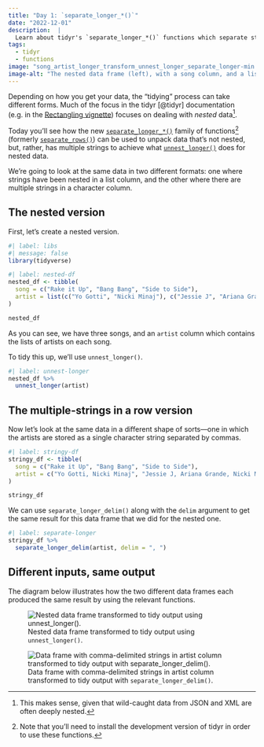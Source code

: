 ```yaml
---
title: "Day 1: `separate_longer_*()`"
date: "2022-12-01"
description:  |
  Learn about tidyr's `separate_longer_*()` functions which separate strings into multiple rows.
tags: 
  - tidyr
  - functions
image: "song_artist_longer_transform_unnest_longer_separate_longer-min.png"
image-alt: "The nested data frame (left), with a song column, and a list column with artists is transformed into a data frame with one artist and song per column by using the unnest_longer() function. Data frame (right) with comma-delimited strings in artist column transformed to tidy output with separate_longer_delim()."
---
```


Depending on how you get your data, the "tidying" process can take different forms. Much of the focus in the tidyr [@tidyr] documentation (e.g. in the [Rectangling vignette](https://tidyr.tidyverse.org/articles/rectangle.html)) focuses on dealing with *nested* data[^1].

Today you'll see how the new [`separate_longer_*()`](https://tidyr.tidyverse.org/dev/reference/separate_longer_delim.html) family of functions[^2] (formerly [`separate_rows()`](https://tidyr.tidyverse.org/reference/separate_rows.html)) can be used to unpack data that's not nested, but, rather, has multiple strings to achieve what [`unnest_longer()`](https://tidyr.tidyverse.org/reference/hoist.html) does for nested data.

We're going to look at the same data in two different formats: one where strings have been nested in a list column, and the other where there are multiple strings in a character column.

## The nested version

First, let's create a nested version.

```r
#| label: libs
#| message: false
library(tidyverse)
```

```r
#| label: nested-df
nested_df <- tibble(
  song = c("Rake it Up", "Bang Bang", "Side to Side"),
  artist = list(c("Yo Gotti", "Nicki Minaj"), c("Jessie J", "Ariana Grande", "Nicki Minaj"), c("Ariana Grande", "Nicki Minaj"))
)

nested_df
```

As you can see, we have three songs, and an `artist` column which contains the lists of artists on each song.

To tidy this up, we'll use `unnest_longer()`.

```r
#| label: unnest-longer
nested_df %>%
  unnest_longer(artist)
```

## The multiple-strings in a row version

Now let's look at the same data in a different shape of sorts---one in which the artists are stored as a single character string separated by commas.

```r
#| label: stringy-df
stringy_df <- tibble(
  song = c("Rake it Up", "Bang Bang", "Side to Side"),
  artist = c("Yo Gotti, Nicki Minaj", "Jessie J, Ariana Grande, Nicki Minaj", "Ariana Grande, Nicki Minaj")
)

stringy_df
```

We can use `separate_longer_delim()` along with the `delim` argument to get the same result for this data frame that we did for the nested one.

```r
#| label: separate-longer
stringy_df %>%
  separate_longer_delim(artist, delim = ", ")
```

## Different inputs, same output

The diagram below illustrates how the two different data frames each produced the same result by using the relevant functions.

![Nested data frame transformed to tidy output using `unnest_longer()`.](song_artist_longer_transform_unnest_longer-min.png){#fig-unnest-longer fig-alt="The nested data frame, with a song column, and a list column with artists is transformed into a data frame with one artist and song per column by using the unnest_longer() function."}

![Data frame with comma-delimited strings in artist column transformed to tidy output with `separate_longer_delim()`.](song_artist_longer_transform_separate_longer-min.png){#fig-separate-longer fig-alt="A data frame with two columns, song and artist that contains multiple artists in the artist column as a string separated by rows is transformed into a tidy data frame using separate_longer_delim()."}

[^1]: This makes sense, given that wild-caught data from JSON and XML are often deeply nested.

[^2]: Note that you'll need to install the development version of tidyr in order to use these functions.
